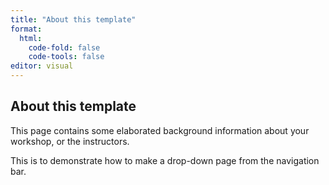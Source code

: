 ---
title: "About this template"
format: 
  html:
    code-fold: false
    code-tools: false
editor: visual
---

::: callout-tip
## About this template

This page contains some elaborated background information about your workshop, or the instructors.
:::

This is to demonstrate how to make a drop-down page from the navigation bar.
